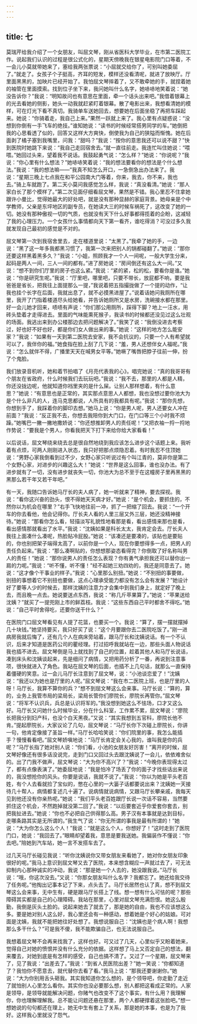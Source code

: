 ```yaml
---
---
---
```

title: 七
---



莫瑞芹给我介绍了一个女朋友，叫屈文琴，刚从省医科大学毕业，在市第二医院工作。说起我们认识的过程是很公式化的，星期天傍晚我在银星电影院门口等着，不一会儿小莫就带她来了，塞给我两张票说：“小屈就交给你了，可别叫她委屈了。”就走了。女孩子个子挺高，齐耳的短发，模样还没看清呢，就进了放映厅。厅里面黑黑的，加映片已经开始了。我怕屈文琴摔着了，又不敢牵她的手，就捏着她的袖管在里面摸索。找到位子坐下来，我问她叫什么名字，她哧哧地笑着说：“她没告诉你？”我说：“明知故问也有意思在里面，牵一个话头出来吧。”我借着银幕上的光去看她的侧影，她头一动我就赶紧盯着银幕。散了电影出来，我想看清她的模样，可在灯光下看不真切。我骑单车送她回去，想要她在后面坐稳了再把车踩起来。她说：“你骑着走，我自己上来。”果然一跃就上来了。我心里有点疑惑说：“没想到你倒有一手飞车的绝技。”谁知她说：“读书的时候经常搭男同学的车。”她倒把我的心思看透了似的，回答又这样大方爽快，倒使我为自己的狭隘而惭愧。她在后面剥了橘子塞到我嘴里，问我：“甜吗？”我说：“按你的意思我还可以说不甜？”快到医院时她跳下来说：“我自己走回宿舍去。”就一直往前走。我连忙叫住她说：“喂喂。”她回过头来，望着我不说话。我鼓起勇气说：“怎么样？”她说：“你说呢？”我说：“你心里有什么想法？”她哧哧笑着说：“我的想法要看你的想法是个什么想法。”我说：“我的想法嘛——”我真不知怎么开口，一急倒急出办法来了。我说：“星期三晚上七点我在和平公园南大门等着，你来，我去，你不来，我也去。”骑上车就跑了。第二天小莫问我感觉怎么样，我说：“真没看清。”她说：“那人家白长了那个模样了。”第二次见面仔细看屈文琴，果然是不错。我心里忍不住拿她跟许小曼比，觉得她最大的好处吧，就是没有那种显赫的家庭背景。她母亲是个中学教师，父亲是东坪地区的副专员，在她读大三的时候车祸死了，这改变了她的一切。她没有那种傲视一切的气质，也就没有天下什么好事都得揽着的企盼，这减轻了我的心理压力。一个女孩什么事情都向天下第一看齐，谁吃得消？可没过多久我就发现自己最初的感觉是不对的。

屈文琴第一次到我宿舍里去，走在楼道里说：“太黑了。”我牵了她的手，一边说：“黑了这一年多我都黑习惯了，我第一次来把别人的锅都碰翻了。”她说：“那你还要这样黑着黑多久？”我说：“小姐，照顾我才一个人一间呢，一般大学生分来，起码是两人一间，三人一间的都有。”进了房她说：“房间倒还有这么大一间。”又说：“想不到你们厅里的房子也这么紧。”我说：“紧的紧，松的松，要看你是谁。”她说：“你是研究生呢。”我说：“厅里吧，哪里吧，只要不带长，放屁都不响，要是我爸爸是省长，把我往上面提那么一提，”我说着把五指撮拢做了一个提的动作，“让我也挂个长字在后面，我就出息了，就不必摸黑进屋了。”说着话她问我厕所在哪里，我开了门指着楼道尽头给她看，并告诉她厕所又是水房，洗碗接水都在那里。好一会儿她才回来，啧啧有声说：“你们那公用厕所，踩得下脚？地上一汪水，用砖头垫着才走得进去。里面的气味能熏死猴子，我读书的时候都还没见过这么壮观的场面。我逃出来到办公楼那边去把问题解决了。”我笑了说：“我倒没进去考察过，好也好不好也好，都是你们女人做出来的事。”她说：“这样的地方怎么能安家？”我说：“如果有一天到第二医院去安家，我不会抗议的，只要一个人有希望就可以了，我伴你的福。”她食指在脸上刮了几下说：“羞，男人还想伴女人福呢。”我说：“怎么就伴不得，广播里天天在喊男女平等。”她噘了嘴唇把脖子往前一伸，扮了个鬼脸。

我们放录音机听，她和着节拍唱了《月亮代表我的心》。唱完她说：“真的我哥哥有个朋友在省政府，什么时候我们去玩玩吧。”我说：“我不去，那里的人都是人精，你还没拢边呢，他就知道你裆里夹的是什么屎。让别人那样想着，有什么意思？”她说：“有意思也是正常的，其实那点意思人人都想，我也没想过要你池大为是个什么非凡的人，连马克思都说，人所具有的我都具有呢。”我说：“那你先想，你想到手了，我踩着你的脚印去想。”她马上说：“你是男人呢，男人还要女人冲在前面？”我说：“反正我不去，你想去我陪你到大门口，在门口等三个小时我不烦躁。”她嘴巴一撇一撇地撒娇说：“你还想推卸男人的责任呢！”又把衣袖一捋一捋地作势说：“要我是个男人，你看我把天下打下来给你给大家看看！”

以后说话，屈文琴绕来绕去总是很自然地绕到我应该怎么进步这个话题上来。我听着有点烦，可两人刚刚进入状态，我只好把那点烦隐忍着。有时我忍不住顶她说：“男野心家我倒看到过不少，女野心家只听说过有个叫江青的，莫非你是第二个女野心家，对进步的兴趣这么大！”她说：“世界是这么回事，谁也没办法。有了进步就有了一切，没有进步就丧失一切，你池大为总不至于在这幢房子里再黑黑的黑那么若干年又若干年吧。”

有一天，我随口告诉她马厅长的夫人病了，她一听就来了精神，要去探视。我说：“看你这兴奋的劲头，恨不得她天天病才好。”她说：“是个机会，要抓住的，不然你以为机会在哪里？”右手飞快地往前一冲，抓了一把缩了回去。我说：“一个开车的你去看他，他会记得你。厅长夫人看的人里三层又外三层，她还没精神接待。”她说：“那看你怎么看，轻描淡写礼貌性地看那是看，看出感情来那也是看，看出感情那就看出了水平。”我说：“沈姨如果是科长太太，我肯定会去。厅长夫人我往上面凑什么凑呢，热脸贴冷屁股。”她说：“该凑还是要凑的，该贴也是要贴的，你也别把架子端得太高了，以前你是一个人，现在你要想得多一点，把男人的责任负起来。”我说：“那么凑啊贴的，你想想那姿态看得完？你倒取了好名称叫男人的责任！”她说：“那你说男人的责任怎么表现？你有勇气承担我还可以替你出一肩的力呢。”我说：“听不懂，听不懂！”经不起她三劝四劝的，我还是同意去了。她说：“这才像个干事业的样子。”我说：“心里那么别扭。”她说：“不别扭的事要做，别扭的事想着它不别扭也要做，这点心理承受能力都没有怎么会有发展？”她设计好了要等人少的时候去，那样沈姨的注意力才会集中到我们身上，就定好了晚上去，而且晚一点去。她说要送点东西，我说：“称几斤苹果算了。”她说：“苹果送给沈姨？”就买了一提兜刚上市的鲜荔枝。我说：“这些东西自己平时都舍不得吃。”她说：“自己平时舍得吃，还要你送干什么？”

在医院门口屈文琴看见有人提了花篮，也要买一个。我说：“算了，摆一摆就摆掉几十块钱。”她坚持要买，我只好买了说：“这个月要跟你去二医院吃饭了。”刚一进病房我就后悔了，还有几个人在病床旁站着，跟马厅长和沈姨说话。有一个不认识，后来才知道是医药公司的瞿经理。打过招呼我就站在一边，那些头面人物说话我也插不进去。屈文琴倒是马上就找到了自己的位置，趁着其他人和马厅长说话，凑到床头和沈姨谈起来，先是细问了病情，又把用药分析了一番，再说到注意事项，很快就进入了角色。我站在屈文琴的后面，也插不上几句话，就那么一直保持着僵硬的笑意。过一会儿马厅长注意到了屈文琴，说：“小池谈恋爱了！”沈姨说：“我还以为她也是厅里的人呢。”屈文琴说：“我在市二医院上班，也是厅里的人呀！马厅长，我算不算你的兵？”想不到屈文琴这么会来事。马厅长说：“算的，算的，业务上我管市局的梁局长，梁局长管你们廖院长，廖院长再管你。”屈文琴说：“将军不认识兵，兵总是认识将军的。”我没想到她这么不怯场，口才又这么好。马厅长又问她什么时候毕业，分在什么科室，工作累不累，屈文琴说：“廖院长把我分到妇产科，也没个白天黑夜。”又说：“其实我想到五官科，廖院长他不肯。”提起廖院长，大家议论了几句，屈文琴说：“马厅长你下次碰上廖院长，你讲一句，他肯定像接了圣旨一样。”马厅长哈哈笑说：“你们院里的事，我怎么能插手？慢慢看看吧。”屈文琴娇嗔地说：“马厅长肯定会关心我的，谁叫我是你的兵呢？”马厅长指了她对别人说：“你们看，小池的女朋友好厉害！”离开的时候，屈文琴好像还有很多话没说完，走到门口又回过头去跟沈姨说了一会儿，依依难舍似的。出了门我不做声，屈文琴说：“大为你不高兴了？”我说：“今晚你表现得太过了，都有点像表演了。”她委屈地说：“我是怕冷了场丢了你的面子才找些话出来说的，我没想抢你的风头。你要是说话，我就不说了。”我说：“你以为她是平头老百姓，有个人去看就捡了宝似的，憋在心里的一大篓子话都要说出来？沈姨她一天接待几十帮人，病情都复述几十遍了。说病情就说病情，又跟马厅长攀亲戚，我每天见到他还没有你亲热呢。”她说：“我们平头老百姓跟厅长说一次话不容易，当然要抓住这个机会，不然跑掉就没第二回了。”我说：“以后要套近乎你爱套你套去，别把我扯进去。”她说：“你也不必把自己供得那么高。男子汉有本事就是达到目标，走哪条路其实是无所谓的。”我生气了说：“你无所谓的事我是最有所谓的！”她说：“大为你怎么这么个人！”我说：“就是这么个人，你想好了！”这时走到了医院门口，她说：“我回去了。”眼睛却望着我，意思是要我送她。我偏装作不懂说：“你去吧。”陪她到汽车站，她一言不发搭车去了。

过几天马厅长碰见我说：“听你沈姨说你又带女朋友来看她了，她对你女朋友印象很好的呢。”我马上意识到屈文琴又去了医院，本来想含糊应一声就过去了，可无法抑制内心那种诚实的冲动，我说：“那是她一个人去的，她没跟我说。”马厅长说：“哦，你这次没去。”又说：“你那女朋友叫什么名字？我都忘了。她还给我交待了任务呢。”他掏出记事本记了下来，点头去了。马厅长居然也认了真，想不到屈文琴这么会来事，无中生有，硬是跟马厅长搭上了线。想一想有什么可怯的呢？那些障碍其实都是自己的心理障碍。我站在那里，心里对屈文琴充满怨恨。她这么殷勤，我倒是灰头土脸的。说起来她去了就去了，那是她的自由，我也不应该想这么多。要是她对别人这么好，我心里还会有一种感动，想着她是个好心的姑娘。可对面是沈姨，我就不能把她往好处想了。我想说服自己：“沈姨也是个病人啊！我想那么多干什么？”可是我不傻，我不能欺骗自己，也无法说服自己。

我想着屈文琴不会再来找我了，这样也好。可又过了几天，心里似乎又盼着她来，觉得自己对她的愤恨并没有什么充分的依据。这样想了马上又否定自己的想法，翻来覆去，对她到底是有怎样的感受，自己也搞不清了。又过了一个星期，屈文琴来了，见了我说：“出差去了。”我说：“到省人民医院出差？”她一笑说：“你都知道了？我怕你不愿意去，就代替你去看了看。”我马上说：“那我还要谢谢你。”她说：“大为你别用舌头砸我。其实我知道你怎么想的，是个领导吧，你走勤了走近了就怕别人心里怎么看你。其实你也没必要那么想，别人都把这看成正常的。人家是领导，是领导就能解决问题，你赌气也改变不了这个事实，有什么用？我理解你，你也理解理解我。总不能让问题还悬在那里，两个人都硬撑着这张脸吧。”想一想她说的句句都还在理上，她无中生有套上了关系，那是她的本事，也是为了我好。这样我心里就没了怨气。
